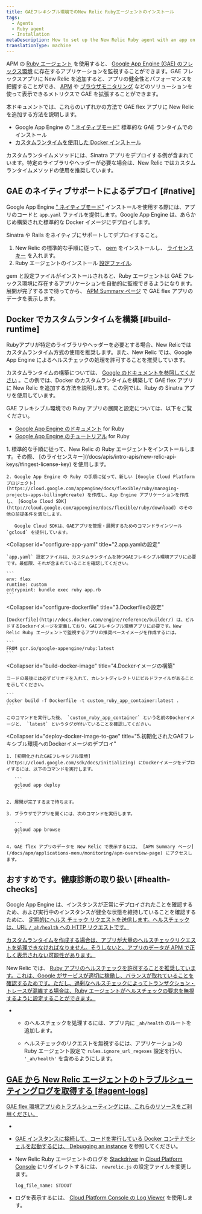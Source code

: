 ```yaml
---
title: GAEフレキシブル環境でのNew Relic Rubyエージェントのインストール
tags:
  - Agents
  - Ruby agent
  - Installation
metaDescription: How to set up the New Relic Ruby agent with an app on the Google App Engine (GAE) flexible environment.
translationType: machine
---
```


APM の [Ruby エージェント](/docs/agents/ruby-agent/getting-started/introduction-new-relic-ruby) を使用すると、 [Google App Engine (GAE) のフレックス環境](https://cloud.google.com/appengine/docs/flexible/ruby/) に存在するアプリケーションを監視することができます。GAE フレックスアプリに New Relic を追加すると、アプリの健全性とパフォーマンスを把握することができ、 [APM](/docs/apm) や [ブラウザモニタリング](/docs/browser/new-relic-browser/getting-started/introduction-new-relic-browser) などのソリューションを使って表示できるメトリクスで GAE を拡張することができます。

本ドキュメントでは、これらのいずれかの方法で GAE flex アプリに New Relic を追加する方法を説明します。

- Google App Engine の [" ネイティブモード"](/docs/accounts-partnerships/partnerships/google-cloud-platform-gcp/google-app-engine-environment#native-mode) 標準的な GAE ランタイムでのインストール
- [カスタムランタイムを使用した Docker インストール](https://cloud.google.com/appengine/docs/flexible/custom-runtimes/about-custom-runtimes)

カスタムランタイムメソッドには、Sinatra アプリをデプロイする例が含まれています。特定のライブラリやヘッダーが必要な場合は、New Relic ではカスタムランタイムメソッドの使用を推奨しています。

## GAE のネイティブサポートによるデプロイ [#native]

Google App Engine [" ネイティブモード"](/docs/accounts-partnerships/partnerships/google-cloud-platform-gcp/google-app-engine-environment#native-mode) インストールを使用する際には、アプリのコードと `app.yaml` ファイルを提供します。Google App Engine は、あらかじめ構築された標準的な Docker イメージにデプロイします。

Sinatra や Rails をネイティブにサポートしてデプロイすること。

1. New Relic の標準的な手順に従って、 [gem](/docs/agents/ruby-agent/installation/install-new-relic-ruby-agent#Installing_the_Gem) をインストールし、 [ライセンスキー](/docs/apis/intro-apis/new-relic-api-keys/#ingest-license-key) を入れます。
2. Ruby エージェントのインストール [設定ファイル](/docs/agents/ruby-agent/installation/install-new-relic-ruby-agent#Configuration_file).

gem と設定ファイルがインストールされると、Ruby エージェントは GAE フレックス環境に存在するアプリケーションを自動的に監視できるようになります。展開が完了するまで待ってから、 [APM Summary ページ](/docs/apm/applications-menu/monitoring/apm-overview-page) で GAE flex アプリのデータを表示します。

## Docker でカスタムランタイムを構築 [#build-runtime]

<Callout variant="tip">
  Rubyアプリが特定のライブラリやヘッダーを必要とする場合、New
  Relicではカスタムランタイム方式の使用を推奨します。また、New Relic
  では、Google App Engine
  によるヘルスチェックの処理を許可することを推奨しています。
</Callout>

カスタムランタイムの構築については、 [Google のドキュメントを参照してください](https://cloud.google.com/appengine/docs/flexible/custom-runtimes/build) 。この例では、Docker のカスタムランタイムを構築して GAE flex アプリに New Relic を追加する方法を説明します。この例では、Ruby の Sinatra アプリを使用しています。

GAE フレキシブル環境での Ruby アプリの展開と設定については、以下をご覧ください。

- [Google App Engine のドキュメント](https://cloud.google.com/appengine/docs/flexible/ruby/) for Ruby
- [Google App Engine のチュートリアル](https://cloud.google.com/appengine/docs/flexible/ruby/tutorials) for Ruby

<CollapserGroup>
  <Collapser
    id="setup-gae"
    title="1.GAEプロジェクトの設定と依存関係のインストール"
  >
    1. 標準的な手順に従って、New Relic の Ruby エージェントをインストールします。その際、 [のライセンスキー](/docs/apis/intro-apis/new-relic-api-keys/#ingest-license-key) を使用します。

    2. Google App Engine の Ruby の手順に従って、新しい [Google Cloud Platform プロジェクト](https://cloud.google.com/appengine/docs/flexible/ruby/managing-projects-apps-billing#create) を作成し、App Engine アプリケーションを作成し、 [Google Cloud SDK](http://cloud.google.com/appengine/docs/flexible/ruby/download) のその他の前提条件を満たします。

       Google Cloud SDKは、GAEアプリを管理・展開するためのコマンドラインツール `gcloud` を提供しています。

  </Collapser>

  <Collapser
    id="configure-app-yaml"
    title="2.app.yamlの設定"
  >
    `app.yaml` 設定ファイルは、カスタムランタイムを持つGAEフレキシブル環境アプリに必要です。最低限、それが含まれていることを確認してください。

    ```
    env: flex
    runtime: custom
    entrypoint: bundle exec ruby app.rb
    ```

  </Collapser>

  <Collapser
    id="configure-dockerfile"
    title="3.Dockerfileの設定"
  >
    [Dockerfile](http://docs.docker.com/engine/reference/builder/) は、ビルドするDockerイメージを定義しており、GAEフレキシブル環境アプリに必要です。New Relic Ruby エージェントで監視するアプリの推奨ベースイメージを作成するには。

    ```
    FROM gcr.io/google-appengine/ruby:latest
    ```

  </Collapser>

  <Collapser
    id="build-docker-image"
    title="4.Dockerイメージの構築"
  >
    コードの最後には必ずピリオドを入れて、カレントディレクトリにビルドファイルがあることを示してください。

    ```
    docker build -f Dockerfile -t custom_ruby_app_container:latest .
    ```

    このコマンドを実行した後、 `custom_ruby_app_container` という名前のDockerイメージと、 `latest` というタグが付いていることを確認してください。

  </Collapser>

  <Collapser
    id="deploy-docker-image-to-gae"
    title="5.初期化されたGAEフレキシブル環境へのDockerイメージのデプロイ"
  >
    1. [初期化されたGAEフレキシブル環境](https://cloud.google.com/sdk/docs/initializing) にDockerイメージをデプロイするには、以下のコマンドを実行します。

       ```
       gcloud app deploy
       ```

    2. 展開が完了するまで待ちます。

    3. ブラウザでアプリを開くには、次のコマンドを実行します。

       ```
       gcloud app browse
       ```

    4. GAE flex アプリのデータを New Relic で表示するには、 [APM Summary ページ](/docs/apm/applications-menu/monitoring/apm-overview-page) にアクセスします。

  </Collapser>
</CollapserGroup>

## おすすめです。健康診断の取り扱い [#health-checks]

Google App Engine は、インスタンスが正常にデプロイされたことを確認するため、および実行中のインスタンスが健全な状態を維持していることを確認するために、 [定期的にヘルス チェック リクエストを送信します。ヘルスチェックは、URL `/_ah/health` への HTTP リクエストです。](https://cloud.google.com/appengine/docs/flexible/ruby/how-instances-are-managed)

[カスタムランタイムを作成する場合は、アプリが大量のヘルスチェックリクエストを処理できなければなりません。そうしないと、アプリのデータが APM で正しく表示されない可能性があります。](https://cloud.google.com/appengine/docs/flexible/ruby/how-instances-are-managed)

[](https://cloud.google.com/appengine/docs/flexible/ruby/how-instances-are-managed)New Relic では、 [Ruby アプリのヘルスチェックを許可することを推奨しています。これは、Google がサービスが適切に稼働し、バランスが取れていることを確認するためです。ただし、過剰なヘルスチェックによってトランザクション・トレースが混雑する場合は、Ruby エージェントがヘルスチェックの要求を無視するように設定することができます。](https://cloud.google.com/appengine/docs/flexible/ruby/how-instances-are-managed#health_checking)

- - のヘルスチェックを処理するには、アプリ内に `_ah/health` のルートを追加します。

  - ヘルスチェックのリクエストを無視するには、アプリケーションの Ruby エージェント設定で `rules.ignore_url_regexes` 設定を行い、 `'_ah/health'` を含めるようにします。

## [GAE から New Relic エージェントのトラブルシューティングログを取得する \[#agent-logs\]](https://cloud.google.com/appengine/docs/flexible/ruby/how-instances-are-managed#health_checking)

[GAE flex 環境アプリのトラブルシューティングには、これらのリソースをご利用ください。](https://cloud.google.com/appengine/docs/flexible/ruby/how-instances-are-managed#health_checking)

- [](https://cloud.google.com/appengine/docs/flexible/ruby/how-instances-are-managed#health_checking)

- [](https://cloud.google.com/appengine/docs/flexible/ruby/how-instances-are-managed#health_checking)

  [GAE インスタンスに接続して、コードを実行している Docker コンテナでシェルを起動するには、 ](https://cloud.google.com/appengine/docs/flexible/ruby/how-instances-are-managed#health_checking)[Debugging an instance](https://cloud.google.com/appengine/docs/flexible/go/debugging-an-instance) を参照してください。

- New Relic Ruby エージェントのログを [Stackdriver](http://cloud.google.com/logging/docs/view/logs_viewer_v2) in [Cloud Platform Console](https://cloud.google.com/compute/docs/console) にリダイレクトするには、 `newrelic.js` の設定ファイルを変更します。

  ```
  log_file_name: STDOUT
  ```

- ログを表示するには、 [Cloud Platform Console の Log Viewer](https://cloud.google.com/appengine/docs/flexible/php/writing-application-logs) を使用します。
